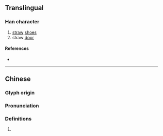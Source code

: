{{character info/new}}
==Translingual==

===Han character===
{{Han char|rn=44|rad=尸|as=08|sn=11|four=77211|canj=SLMY,XSLMY|ids=⿸尸非}}

# [[straw]] [[shoe]]s
# straw [[door]]

====References====
* {{Han ref|kx=0302.290|dkj=07738|dj=0600.100|hdz=20977.060|uh=5C5D|ud=23645|bh=B151|bd=45393}}

----

==Chinese==
{{zh-forms}}

===Glyph origin===
{{Han etym}}

===Pronunciation===
{{zh-pron
|m=fèi
|c=fei2,fei6
|mc=y
|oc=y
|cat=}}

===Definitions===
{{zh-hanzi}}

# {{rfdef|zh|sort=尸08}}